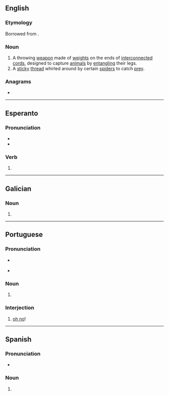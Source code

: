 ==English==
{{wikipedia}}

===Etymology===
Borrowed from {{bor|en|es|bolas}}.

===Noun===
{{en-noun|es|bolas}}

# A throwing [[weapon]] made of [[weight]]s on the ends of [[interconnected]] [[cord]]s, designed to capture [[animal]]s by [[entangle|entangling]] their legs.
# A [[sticky]] [[thread]] whirled around by certain [[spider]]s to catch [[prey]].

===Anagrams===
* {{anagrams|en|a=ablos|Albos|Boals|Sabol|Sobal|albos|bolsa|bosal}}

----

==Esperanto==

===Pronunciation===
* {{IPA|eo|/ˈbolas/}}
* {{audio|eo|LL-Q143 (epo)-Lepticed7-bolas.wav|Audio}}

===Verb===
{{eo-head}}

# {{eo-form of|bol|as}}

----

==Galician==

===Noun===
{{head|gl|noun form}}

# {{plural of|gl|bola}}

----

==Portuguese==

===Pronunciation===
* {{a|PT}} {{IPA|pt|/ˈbɔ.lɐʃ/}}
* {{a|BR}} {{IPA|pt|/ˈbɔ.las/}}

===Noun===
{{head|pt|noun form|g=f}}

# {{pt-noun form of|bola|onlyf|pl}}

===Interjection===
{{pt-interj}}

# [[oh no]]! {{gloss|expresses frustration or irritation}}

----

==Spanish==

===Pronunciation===
* {{es-IPA}}

===Noun===
{{head|es|noun form|g=f-p}}

# {{plural of|es|bola}}